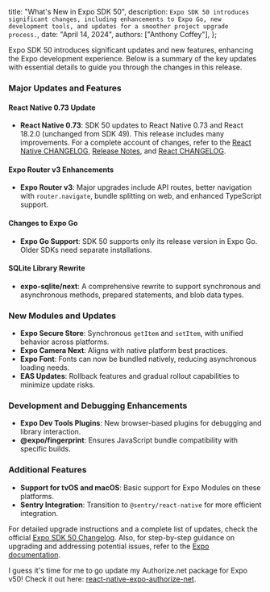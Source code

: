   title: "What's New in Expo SDK 50",
  description: `Expo SDK 50 introduces significant changes, including enhancements to Expo Go, new development tools, and updates for a smoother project upgrade process.`,
  date: "April 14, 2024",
  authors: ["Anthony Coffey"],
};

Expo SDK 50 introduces significant updates and new features, enhancing the Expo development experience. Below is a summary of the key updates with essential details to guide you through the changes in this release.

### Major Updates and Features

#### React Native 0.73 Update
- **React Native 0.73**: SDK 50 updates to React Native 0.73 and React 18.2.0 (unchanged from SDK 49). This release includes many improvements. For a complete account of changes, refer to the <a href="https://github.com/facebook/react-native/blob/main/CHANGELOG.md" target="_blank" rel="noopener noreferrer">React Native CHANGELOG</a>, <a href="https://reactnative.dev/blog/2023/06/21/0.72-metro-package-exports-symlinks" target="_blank" rel="noopener noreferrer">Release Notes</a>, and <a href="https://github.com/facebook/react/blob/main/CHANGELOG.md" target="_blank" rel="noopener noreferrer">React CHANGELOG</a>.


#### Expo Router v3 Enhancements
- **Expo Router v3**: Major upgrades include API routes, better navigation with `router.navigate`, bundle splitting on web, and enhanced TypeScript support.

#### Changes to Expo Go
- **Expo Go Support**: SDK 50 supports only its release version in Expo Go. Older SDKs need separate installations.

#### SQLite Library Rewrite
- **expo-sqlite/next**: A comprehensive rewrite to support synchronous and asynchronous methods, prepared statements, and blob data types.

### New Modules and Updates
- **Expo Secure Store**: Synchronous `getItem` and `setItem`, with unified behavior across platforms.
- **Expo Camera Next**: Aligns with native platform best practices.
- **Expo Font**: Fonts can now be bundled natively, reducing asynchronous loading needs.
- **EAS Updates**: Rollback features and gradual rollout capabilities to minimize update risks.

### Development and Debugging Enhancements
- **Expo Dev Tools Plugins**: New browser-based plugins for debugging and library interaction.
- **@expo/fingerprint**: Ensures JavaScript bundle compatibility with specific builds.

### Additional Features
- **Support for tvOS and macOS**: Basic support for Expo Modules on these platforms.
- **Sentry Integration**: Transition to `@sentry/react-native` for more efficient integration.

For detailed upgrade instructions and a complete list of updates, check the official <a href="https://expo.dev/changelog/2024/01-18-sdk-50" target="_blank" rel="noopener noreferrer">Expo SDK 50 Changelog</a>. Also, for step-by-step guidance on upgrading and addressing potential issues, refer to the <a href="https://docs.expo.dev" target="_blank" rel="noopener noreferrer">Expo documentation</a>.

I guess it's time for me to go update my Authorize.net package for Expo v50! Check it out here: <a href="https://www.npmjs.com/package/react-native-expo-authorize-net" target="_blank" rel="noopener noreferrer">react-native-expo-authorize-net</a>.
